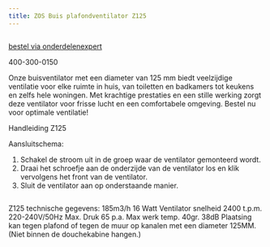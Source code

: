 ```yaml
---
title: ZOS Buis plafondventilator Z125
---
```



<Image src={imageProduct} width={imageProduct.width} alt="" />

[bestel via onderdelenexpert](https://www.onderdelenexpert.nl/zos-buis-plafondventilator-125mm-z125-2712501)

400-300-0150

Onze buisventilator met een diameter van 125 mm biedt veelzijdige ventilatie voor elke ruimte in huis, van toiletten en badkamers tot keukens en zelfs hele woningen. Met krachtige prestaties en een stille werking zorgt deze ventilator voor frisse lucht en een comfortabele omgeving. Bestel nu voor optimale ventilatie!
 
Handleiding Z125

Aansluitschema:
1. Schakel de stroom uit in de groep waar de ventilator gemonteerd wordt.
2. Draai het schroefje aan de onderzijde van de ventilator los en klik vervolgens het front van de ventilator.
3. Sluit de ventilator aan op onderstaande manier.

<Image src={imageProduct} width={imageProduct.width} alt="" />


Z125 technische gegevens:
185m3/h        16 Watt
Ventilator snelheid 2400 t.p.m.    220-240V/50Hz
Max. Druk 65 p.a.       Max werk temp. 40gr.
38dB
Plaatsing kan tegen plafond of tegen de muur op kanalen met een diameter 125MM.
(Niet binnen de douchekabine hangen.)

